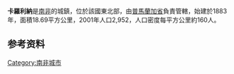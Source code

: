 {{Infobox settlement
| name                    = Carolina
| pushpin_map             =South Africa
| coordinates             = {{coord|26.067|S|30.117|E|region:ZA|display=inline,title}}
| subdivision_type        = 国家
| subdivision_name        = [[南非|南非]]
| subdivision_type1       = 省
| subdivision_name1       = [[姆普马兰加省|姆普马兰加省]]
| subdivision_type2       = District
| subdivision_name2       = {{tsl|en|Gert Sibande District Municipality||Gert Sibande}}
| subdivision_type3       = Municipality
| subdivision_name3       = {{tsl|en|Albert Luthuli Local Municipality||Albert Luthuli}}
| subdivision_type4       = Main Place
| area_footnotes          = <ref name="census2011">{{cite web |url=http://census2011.adrianfrith.com/place/860020 |title=Main Place Carolina |work=Census 2011 |access-date=2021-08-18 |archive-date=2021-11-24 |archive-url=https://web.archive.org/web/20211124054117/https://census2011.adrianfrith.com/place/860020 |dead-url=no }}</ref>
| area_total_km2          = 14.66
| elevation_m             = 1700
| population_footnotes    = <ref name="census2011" />
| population_total        = 16846
| population_as_of        = 2011
| population_density_km2  = auto
<!-- demographics (section 1) -->
| demographics_type1      =人种 (2011)
| demographics1_footnotes = <ref name="census2011" />
| demographics1_title1    = {{tsl|en|Bantu peoples of South Africa||南非黑人}}
| demographics1_info1     = 86.8%
| demographics1_title2    = [[有色人|有色人]]
| demographics1_info2     = 0.6%
| demographics1_title3    = 印度/亚洲南非人
| demographics1_info3     = 2.0%
| demographics1_title4    = [[南非白人|南非白人]]
| demographics1_info4     = 10.4%
| demographics1_title5    = 其他
| demographics1_info5     = 0.1%
<!-- demographics (section 2) -->
| demographics_type2      = [[母語|母語]] (2011)
| demographics2_footnotes = <ref name="census2011" />
| demographics2_title1    = [[祖鲁语|祖鲁语]]
| demographics2_info1     = 50.6%
| demographics2_title2    = [[史瓦帝語|史瓦帝語]]
| demographics2_info2     = 25.8%
| demographics2_title3    = [[南非語|南非語]]
| demographics2_info3     = 10.6%
| demographics2_title4    = [[南非英语|南非英语]]
| demographics2_info4     = 4.2%
| demographics2_title5    = 其他
| demographics2_info5     = 8.8%
<!-- Other information -->
| timezone1               = [[南非標準時間|SAST]]
| utc_offset1             = +2
| postal_code_type        = {{tsl|en|List of postal codes in South Africa||Postal code}}
| postal_code             = 1185
| postal2_code_type       = [[郵政信箱|PO box]]
| postal2_code            = 1185
| area_code_type          = {{tsl|en|Telephone numbers in South Africa||Area code}}
| area_code               = 017
}}
'''卡羅利納'''是[[南非|南非]]的城鎮，位於該國東北部，由[[普馬蘭加省|普馬蘭加省]]負責管轄，始建於1883年，面積18.69平方公里，2001年人口2,952，人口密度每平方公里約160人。

==参考资料==
{{refs}}

{{normdaten}}
{{SouthAfrica-geo-stub}}
[[Category:南非城市|Category:南非城市]]